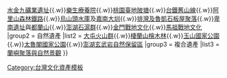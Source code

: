 {{Navbox
|name = 臺灣世界遺產潛力點
|title = [[臺灣世界遺產潛力點]]
|state = {{{state<includeonly>|autocollapse</includeonly>}}}
|above = 中華民國[[中華民國文化部|行政院文化建設委員會]]2003年、2009年選定
|group1 = 文化遺產
|list1 = [[紅毛城|淡水紅毛城及其週遭歷史建築群]]{{.w}}[[水金九|水金九礦業遺址]]{{.w}}[[樂生療養院舊院區|樂生療養院]]{{.w}}[[桃園臺地群|桃園臺地陂塘]]{{.w}}[[舊山線|台鐵舊山線]]{{.w}}[[阿里山林業鐵路|阿里山森林鐵路]]{{.w}}[[烏山頭水庫]]及[[嘉南大圳]]{{.w}}[[石板屋|排灣及魯凱石板屋聚落]]{{.w}}[[卑南遺址]]與[[都蘭山]]{{.w}}[[澎湖石滬|澎湖石滬群]]{{.w}}[[金門國家公園|金門戰地文化]]{{.w}}[[馬祖列島|馬祖戰地文化]]
|group2 = 自然遺產
|list2 = [[大屯火山群]]{{.w}}[[棲蘭山林場|棲蘭山檜木林]]{{.w}}[[玉山國家公園]]{{.w}}[[太魯閣國家公園]]{{.w}}[[澎湖玄武岩自然保留區]]
|group3 = 複合遺產
|list3 = [[蘭嶼|蘭嶼聚落與自然景觀]]
}}<noinclude>[[Category:台灣文化資產模板]]</noinclude>